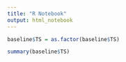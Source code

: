 ```yaml
---
title: "R Notebook"
output: html_notebook
---
```

```r
baseline$TS = as.factor(baseline$TS)
```
```r
summary(baseline$TS)
```

